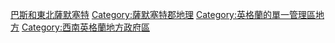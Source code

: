 {{noteTA
|G1=UK Places
}}
{{Infobox settlement
<!--See Template:Infobox settlement for additional fields that may be available-->
<!--See the Table at Infobox settlement for all fields and descriptions of usage-->
<!-- Basic info  ---------------->
|official_name          = Bath and North East Somerset
|other_name = Bath & North East Somerset Council
|nickname               = BANES 或 B&NES
|settlement_type        = [[英格蘭單一管理區|單一管理區]]
|motto                  = Making Bath & North East Somerset an even better place to live, work and visit.

<!-- images and maps  -----------> |image_skyline          =
|imagesize              =
|image_caption          =
|image_flag             =
|flag_size              =
|image_seal             =
|seal_size              =
|image_shield           =
|shield_size            =
|image_blank_emblem     =
|blank_emblem_type      =
|blank_emblem_size      =
|image_map              = Bath and North East Somerset UK locator map.svg
|mapsize                = 200 px
|map_caption            =巴斯和東北薩默塞特在[[薩默塞特郡|薩默塞特郡]]的位置
|image_map1             =
|mapsize1               =
|map_caption1           =
|image_dot_map          =
|dot_mapsize            =
|dot_map_caption        =
|dot_x =  |dot_y =
|pushpin_map            = <!-- the name of a location map as per http://en.wikipedia.org/wiki/Template:Location_map -->
|pushpin_label_position = <!-- the position of the pushpin label: left, right, top, bottom, none -->
|pushpin_map_caption    =
|pushpin_mapsize        =
<!-- Location ------------------>
|coordinates_display = inline,title
|coordinates_region = GB
|subdivision_type = 國家
|subdivision_name = {{UK}}
|subdivision_type1 = [[構成國|構成國]]
|subdivision_name1 = {{ENG}}
|subdivision_type2 = [[區域_(英格蘭)|區域]]
|subdivision_name2 = [[西南英格蘭|西南英格蘭]]
|subdivision_type3 = [[英格蘭的名譽郡|名譽郡]]
|subdivision_name3 = [[薩默塞特郡|薩默塞特郡]]
|subdivision_type4 = Admin HQ
|subdivision_name4 = [[巴斯_(薩默塞特郡)|巴斯]]和[[凱恩舍姆|凱恩舍姆]]
<!-- Smaller parts (e.g. boroughs of a city) and seat of government -->
|seat_type              =
|seat                   =
|parts_type             =
|parts_style            = <!-- =list (for list), coll (for collapsed list), para (for paragraph format)
                               Default is list if up to 5 items, coll if more than 5-->
|parts                  = <!-- parts text, or header for parts list -->
|p1                     =
|p2                     = <!-- etc. up to p50: for separate parts to be listed-->
<!-- Politics ----------------->
|government_footnotes   =
|government_type        = [[英格蘭單一管理區|單一管理區]]
|leader_title           = 領導人
|leader_name            = Cllr. Paul Crossley
|leader_title1          = Council
|leader_name1           = {{English district control|GSS=E06000022}}
|leader_title2          =  MPs：
|leader_name2           = [[唐納德·福斯特_(政治家)|Don Foster]] [[自由民主黨_(英國)|(LD)]]<br />[[Jacob_Rees-Mogg|Jacob Rees-Mogg]] [[保守黨_(英國)|(C)]]
|established_title      =  成立於
|established_date       = 1996年4月1日
<!-- Area    --------------------->
|area_rank         = [[按面積排列的英格蘭地區|排名137]]
|unit_pref                = <!--Enter: Imperial, to display imperial  before metric-->
|area_footnotes           =
|area_total_km2           = 351.12
|area_land_km2            = <!--See table @ Template:Infobox settlement for details on unit conversion-->
|area_water_km2           =
|area_total_sq_mi         =
|area_land_sq_mi          =
|area_water_sq_mi         =
|area_water_percent       =
<!-- Elevation -------------------------->
|elevation_footnotes    =  <!--for references: use<ref> tags-->
|elevation_m            =
|elevation_ft           =
|elevation_max_m            =
|elevation_max_ft           =
|elevation_min_m            =
|elevation_min_ft           =
<!-- Population   ----------------------->
|population_as_of               = {{English statistics year}}
|population_footnotes           =
|population_note                =
|population_total               = {{English district population|GSS = E06000022}}（[[按人口排列的英格蘭地區列表|排名{{English district rank]]）
|population_density_km2         =
|population_density_sq_mi       =
|population_blank1_title = 種族<br /><ref>{{cite web |url=http://www.neighbourhood.statistics.gov.uk/dissemination/LeadTableView.do?a=3&b=276833&c=bath&d=13&e=13&g=398043&i=1001x1003x1004&m=0&r=1&s=1223720488417&enc=1&dsFamilyId=1812 |title=Office for National Statistics – Neighbourhood Statistics – Area: Bath and North East Somerset (Local Authority) |publisher=Neighbourhood.statistics.gov.uk |accessdate=1 November 2008 |archive-url=https://web.archive.org/web/20090611072049/http://www.neighbourhood.statistics.gov.uk/dissemination/LeadTableView.do?a=3&b=276833&c=bath&d=13&e=13&g=398043&i=1001x1003x1004&m=0&r=1&s=1223720488417&enc=1&dsFamilyId=1812 |archive-date=2009-06-11 |dead-url=yes }}</ref>
|population_blank1 = 94.5% 白人<br/>1.4% 南亞人<br/>1.0% 黑人<br/>1.4% 混血<br/>1.7% 華族及其他
<!-- General information  --------------->
|timezone=[[格林尼治平時|GMT]]
|utc_offset=0
|timezone_DST=[[英國夏令時間|BST]]
|utc_offset_DST=+1
|coor_pinpoint         =<!-- can be used to specify exactly where/what the coordinates refer to -->
|coordinates_type       =
|latd= |latm= |lats= |latNS=
|longd= |longm= |longs= |longEW=
<!-- Area/postal codes & others -------->
|postal_code_type       = 郵編
|postal_code            = [[BA郵區|BA]]和[[BS郵區|BS]]
|area_code              = 01225及其他
|iso_code               = GB-BAS
|ons                    = 00HA
|website                = http://www.bathnes.gov.uk/
|footnotes              =
}}
'''巴斯和東北薩默塞特'''（{{lang-en|Bath and North East Somerset}}，常稱為：{{lang|en|BANES}}或'''B&NES'''）是[[英國|英國]][[薩默塞特郡|薩默塞特郡]][[巴斯和薩默塞特議會|巴斯和薩默塞特議會]]下轄的一個[[單一管理區|單一管理區]]，隨著[[埃文郡|埃文郡]]的廢除而成立於1996年4月1日。 巴斯和東北薩默塞特履行當地幾乎所有一切的政府職能，只有消防、警察和急救服務是和其他地區重疊的。行政中心在[[巴斯_(薩默塞特郡)|巴斯]]。

巴斯和東北薩默塞特佔地面積{{convert|220|sqmi|km2|0}}，其中二分之三是[[英國綠帶|英國綠帶]]。北至[[布里斯托|布里斯托]]，南達[[門迪普丘陵|門迪普丘陵]]、東至南[[科茨沃爾德丘陵|科茨沃爾德丘陵]]和[[威爾特郡|威爾特郡]]。主要人口聚居地是行政中心巴斯，但也有[[凱恩舍姆|凱恩舍姆]]、[[Midsomer_Norton|Midsomer Norton]]、[[Radstock|Radstock]]、[[西田_(薩默塞特郡)|西田]]和[[丘谷|丘谷]]。

區域內地理富於變化，有許多河谷山丘。而人口聚居史可以追溯至[[羅馬不列顛|古羅馬時代]]。工業時代興建了鐵路和運河。巴斯則在[[喬治王時代|喬治王時代]]成為著名溫泉旅遊勝地。

==參考文獻==
{{reflist}}

==外部連結==
{{stack begin}}
{{commonscat|Bath and North East Somerset District}}
{{stack end}}
*[https://web.archive.org/web/20100814123526/http://www.bathnes.gov.uk/bathnes/default.htm BANES council]
*[https://web.archive.org/web/20100312203243/http://www.bathnes.gov.uk/BathNES/environmentandplanning/landandpremises/Landscape/rurallandscapespdf.htm Rural Landscapes of Bath and North East Somerset]

{{-}}
{{英国行政区划}}
{{England unitary authority}}

{{DEFAULTSORT:Bath And North East Somerset}}
[[Category:巴斯和東北薩默塞特|]]
[[Category:薩默塞特郡地理|Category:薩默塞特郡地理]]
[[Category:英格蘭的單一管理區地方|Category:英格蘭的單一管理區地方]]
[[Category:西南英格蘭地方政府區|Category:西南英格蘭地方政府區]]